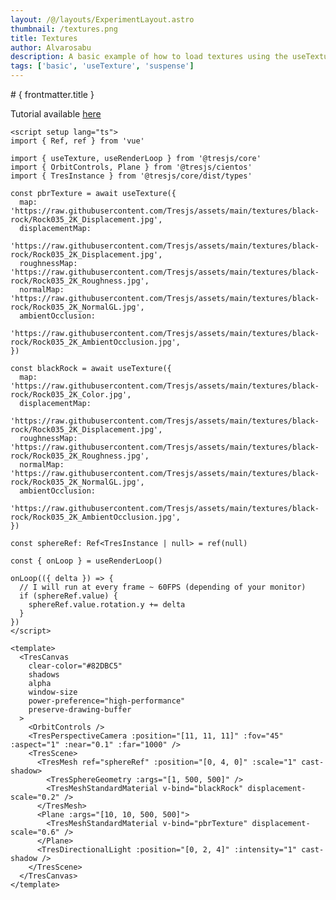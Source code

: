```yaml
---
layout: /@/layouts/ExperimentLayout.astro
thumbnail: /textures.png
title: Textures
author: Alvarosabu
description: A basic example of how to load textures using the useTexture composables and suspense
tags: ['basic', 'useTexture', 'suspense']
---
```



<Textures client:only />

<TheInfo >
# { frontmatter.title }

Tutorial available [here](https://tresjs.org/examples/load-textures.html)

```vue
<script setup lang="ts">
import { Ref, ref } from 'vue'

import { useTexture, useRenderLoop } from '@tresjs/core'
import { OrbitControls, Plane } from '@tresjs/cientos'
import { TresInstance } from '@tresjs/core/dist/types'

const pbrTexture = await useTexture({
  map: 'https://raw.githubusercontent.com/Tresjs/assets/main/textures/black-rock/Rock035_2K_Displacement.jpg',
  displacementMap:
    'https://raw.githubusercontent.com/Tresjs/assets/main/textures/black-rock/Rock035_2K_Displacement.jpg',
  roughnessMap: 'https://raw.githubusercontent.com/Tresjs/assets/main/textures/black-rock/Rock035_2K_Roughness.jpg',
  normalMap: 'https://raw.githubusercontent.com/Tresjs/assets/main/textures/black-rock/Rock035_2K_NormalGL.jpg',
  ambientOcclusion:
    'https://raw.githubusercontent.com/Tresjs/assets/main/textures/black-rock/Rock035_2K_AmbientOcclusion.jpg',
})

const blackRock = await useTexture({
  map: 'https://raw.githubusercontent.com/Tresjs/assets/main/textures/black-rock/Rock035_2K_Color.jpg',
  displacementMap:
    'https://raw.githubusercontent.com/Tresjs/assets/main/textures/black-rock/Rock035_2K_Displacement.jpg',
  roughnessMap: 'https://raw.githubusercontent.com/Tresjs/assets/main/textures/black-rock/Rock035_2K_Roughness.jpg',
  normalMap: 'https://raw.githubusercontent.com/Tresjs/assets/main/textures/black-rock/Rock035_2K_NormalGL.jpg',
  ambientOcclusion:
    'https://raw.githubusercontent.com/Tresjs/assets/main/textures/black-rock/Rock035_2K_AmbientOcclusion.jpg',
})

const sphereRef: Ref<TresInstance | null> = ref(null)

const { onLoop } = useRenderLoop()

onLoop(({ delta }) => {
  // I will run at every frame ~ 60FPS (depending of your monitor)
  if (sphereRef.value) {
    sphereRef.value.rotation.y += delta
  }
})
</script>

<template>
  <TresCanvas
    clear-color="#82DBC5"
    shadows
    alpha
    window-size
    power-preference="high-performance"
    preserve-drawing-buffer
  >
    <OrbitControls />
    <TresPerspectiveCamera :position="[11, 11, 11]" :fov="45" :aspect="1" :near="0.1" :far="1000" />
    <TresScene>
      <TresMesh ref="sphereRef" :position="[0, 4, 0]" :scale="1" cast-shadow>
        <TresSphereGeometry :args="[1, 500, 500]" />
        <TresMeshStandardMaterial v-bind="blackRock" displacement-scale="0.2" />
      </TresMesh>
      <Plane :args="[10, 10, 500, 500]">
        <TresMeshStandardMaterial v-bind="pbrTexture" displacement-scale="0.6" />
      </Plane>
      <TresDirectionalLight :position="[0, 2, 4]" :intensity="1" cast-shadow />
    </TresScene>
  </TresCanvas>
</template>
```

</TheInfo>
